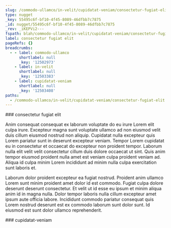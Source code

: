 ```yaml
---
slug: /commodo-ullamco/in-velit/cupidatat-veniam/consectetur-fugiat-elit
type: nugget
_key: 55495c6f-bf10-4f45-8089-46dfbb7c7875
_id: nugget/55495c6f-bf10-4f45-8089-46dfbb7c7875
_rev: _iKEPVi2---
fspath: blah/commodo-ullamco/in-velit/cupidatat-veniam/consectetur-fugiat-elit.md
label: consectetur fugiat elit
pageRefs: {}
breadcrumbs:
  - - label: commodo-ullamco
      shortlabel: null
      _key: '12502973'
    - label: in-velit
      shortlabel: null
      _key: '12503383'
    - label: cupidatat-veniam
      shortlabel: null
      _key: '12503408'
paths:
  - /commodo-ullamco/in-velit/cupidatat-veniam/consectetur-fugiat-elit
---
```


<NuggetArea>
<Nugget slug="/commodo-ullamco/in-velit/cupidatat-veniam/consectetur-fugiat-elit" type="nugget" _key="55495c6f-bf10-4f45-8089-46dfbb7c7875" _id="nugget/55495c6f-bf10-4f45-8089-46dfbb7c7875" _rev="_iKEPVi2---" fspath="blah/commodo-ullamco/in-velit/cupidatat-veniam/consectetur-fugiat-elit.md" label="consectetur fugiat elit" paths="/commodo-ullamco/in-velit/cupidatat-veniam/consectetur-fugiat-elit">
<NuggetBody>
### consectetur fugiat elit

Anim consequat consequat ex laborum voluptate do eu irure Lorem elit culpa irure. Excepteur magna sunt voluptate ullamco ad non eiusmod velit duis cillum eiusmod nostrud non aliquip. Cupidatat nulla excepteur quis Lorem pariatur sunt in deserunt excepteur veniam. Tempor Lorem cupidatat eu in consectetur et occaecat do excepteur non proident tempor. Laborum nulla elit velit velit consectetur cillum duis dolore occaecat ut sint. Quis anim tempor eiusmod proident nulla amet est veniam culpa proident veniam ad. Aliqua id culpa minim Lorem incididunt ad minim nulla culpa exercitation sunt laboris et.

Laborum dolor proident excepteur ea fugiat nostrud. Proident anim ullamco Lorem sunt minim proident amet dolor id est commodo. Fugiat culpa dolore deserunt deserunt consectetur. Et velit ut id esse eu ipsum et minim aliqua anim id in magna nulla. Dolor tempor laboris nulla cillum excepteur amet ipsum aute officia labore. Incididunt commodo pariatur consequat quis Lorem nostrud deserunt est ex commodo laborum sunt dolor sunt. Id eiusmod est sunt dolor ullamco reprehenderit.

</NuggetBody>
<Breadcrumbs>
<Crumbs>
<Crumb _key="12502973" label="commodo-ullamco" /><Crumb _key="12503383" label="in-velit" /><Crumb _key="12503408" label="cupidatat-veniam" />
</Crumbs>
</Breadcrumbs>
</Nugget>

<NuggetsInbound>
</NuggetsInbound>
<NuggetsOutbound>
</NuggetsOutbound>
</NuggetArea>
<PassagesInbound>
<Passage direction="inbound" type="passage" _key="12503408" _id="passage/12503408" _rev="_iKEPViy--_" label="cupidatat-veniam" passage="cupidatat-veniam" fspath="blah/commodo-ullamco/in-velit/cupidatat-veniam" paths="/commodo-ullamco/in-velit/cupidatat-veniam" slug="/commodo-ullamco/in-velit/cupidatat-veniam">
<NuggetBody>
### cupidatat-veniam

</NuggetBody>
<Breadcrumbs>
<Crumbs>
<Crumb _key="12502973" label="commodo-ullamco" /><Crumb _key="12503383" label="in-velit" />
</Crumbs>
</Breadcrumbs>
</Passage>

</PassagesInbound>
<PassagesOutbound>
</PassagesOutbound>